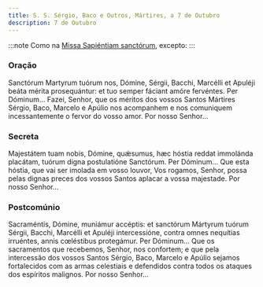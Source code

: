 ```yaml
---
title: S. S. Sérgio, Baco e Outros, Mártires, a 7 de Outubro
description: 7 de Outubro
---
```


:::note
Como na [Missa Sapiéntiam sanctórum](/missal/comum/7muitosmartires2), excepto:
:::

### Oração

<div class="side-by-side not-content">
  <span>
    Sanctórum Martyrum tuórum nos, Dómine, Sérgii, Bacchi, Marcélli et Apuléji beáta mérita
    prosequántur: et tuo semper fáciant amóre fervéntes. Per Dóminum...
  </span>
  <span>
    Fazei, Senhor, que os méritos dos vossos Santos Mártires Sérgio, Baco, Marcelo e Apúlio nos
    acompanhem e nos comuniquem incessantemente o fervor do vosso amor. Por nosso Senhor...
  </span>
</div>

### Secreta

<div class="side-by-side not-content">
  <span>
    Majestátem tuam nobis, Dómine, quǽsumus, hæc hóstia reddat immolánda placátam, tuórum digna
    postulatióne Sanctórum. Per Dóminum...
  </span>
  <span>
    Que esta hóstia, que vai ser imolada em vosso louvor, Vos rogamos, Senhor, possa pelas dignas
    preces dos vossos Santos aplacar a vossa majestade. Por nosso Senhor...
  </span>
</div>

### Postcomúnio

<div class="side-by-side not-content">
  <span>
    Sacraméntis, Dómine, muniámur accéptis: et sanctórum Mártyrum tuórum Sérgii, Bacchi, Marcélli et
    Apuléji intercessióne, contra omnes nequítias irruéntes, annis cœléstibus protegámur. Per
    Dóminum...
  </span>
  <span>
    Que os sacramentos que recebemos, Senhor, nos confortem; e que pela intercessão dos vossos
    Santos Sérgio, Baco, Marcelo e Apúlio sejamos fortalecidos com as armas celestiais e defendidos
    contra todos os ataques dos espíritos malignos. Por nosso Senhor...
  </span>
</div>
